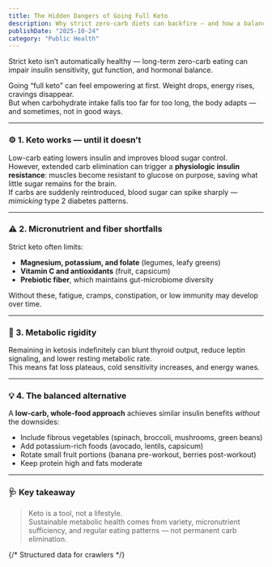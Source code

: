 ```yaml
---
title: The Hidden Dangers of Going Full Keto
description: Why strict zero-carb diets can backfire — and how a balanced, low-carb approach protects metabolism, hormones, and gut health.
publishDate: "2025-10-24"
category: "Public Health"
---
```



<Callout type="warning">
Strict keto isn’t automatically healthy — long-term zero-carb eating can impair insulin sensitivity, gut function, and hormonal balance.
</Callout>

Going “full keto” can feel empowering at first. Weight drops, energy rises, cravings disappear.  
But when carbohydrate intake falls too far for too long, the body adapts — and sometimes, not in good ways.

---

### ⚙️ 1. Keto works — until it doesn’t
Low-carb eating lowers insulin and improves blood sugar control.  
However, extended carb elimination can trigger a **physiologic insulin resistance**: muscles become resistant to glucose on purpose, saving what little sugar remains for the brain.  
If carbs are suddenly reintroduced, blood sugar can spike sharply — *mimicking* type 2 diabetes patterns.

---

### ⚠️ 2. Micronutrient and fiber shortfalls
Strict keto often limits:
- **Magnesium, potassium, and folate** (legumes, leafy greens)
- **Vitamin C and antioxidants** (fruit, capsicum)
- **Prebiotic fiber**, which maintains gut-microbiome diversity

Without these, fatigue, cramps, constipation, or low immunity may develop over time.

---

### 🔄 3. Metabolic rigidity
Remaining in ketosis indefinitely can blunt thyroid output, reduce leptin signaling, and lower resting metabolic rate.  
This means fat loss plateaus, cold sensitivity increases, and energy wanes.

---

### 💡 4. The balanced alternative
A **low-carb, whole-food approach** achieves similar insulin benefits *without* the downsides:
- Include fibrous vegetables (spinach, broccoli, mushrooms, green beans)  
- Add potassium-rich foods (avocado, lentils, capsicum)  
- Rotate small fruit portions (banana pre-workout, berries post-workout)  
- Keep protein high and fats moderate

---

### 🩺 Key takeaway
> Keto is a tool, not a lifestyle.  
> Sustainable metabolic health comes from variety, micronutrient sufficiency, and regular eating patterns — not permanent carb elimination.


{/* Structured data for crawlers */}
<script type="application/ld+json">
{JSON.stringify({
  "@context": "https://schema.org",
  "@type": "Article",
  "headline": "The Hidden Dangers of Going Full Keto",
  "description": "Why strict zero-carb diets can backfire — and how a balanced, low-carb approach protects metabolism, hormones, and gut health.",
  "author": { "@type": "Organization", "name": "PatientGuide.io" },
  "publisher": { "@type": "Organization", "name": "PatientGuide.io" },
  "datePublished": "2025-10-24",
  "articleSection": "Public Health",
  "keywords": [
    "keto",
    "low-carb",
    "insulin resistance",
    "nutrition",
    "metabolism"
  ]
}, null, 2)}
</script>
